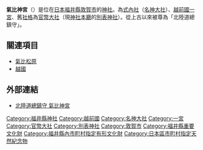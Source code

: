 {{cooricon|35|39|18|N|136|4|28.92|E|10000}}
{{日本神社
| name = 氣比神宮
| img = File:150228 Kehi-jingu Tsuruga Fukui pref Japan08n.jpg
| img_capt = 氣比神宮・拜殿
| image_width = 300px
| nihongo = 氣比神宮
| hiragana = けひじんぐう
| romaji = Kehi jingū
| location = [[福井縣|福井縣]][[敦賀市|敦賀市]]曙町11-68
| god = 伊奢沙別命（氣比大神）
| type = [[式內社|式內社]]（[[名神大社|名神大社]]）・[[越前國|越前國]][[一宮|一宮]]・[[官幣大社|官幣大社]]・[[別表神社|別表神社]]
| struct = 
| open_year = 
| cere_date = 9月2日─15日（氣比之長祭）
|}}

'''氣比神宮'''（{{lang|ja|けひじんぐう}}）是位在[[日本|日本]][[福井縣|福井縣]][[敦賀市|敦賀市]]的[[神社|神社]]。為[[式內社|式內社]]（[[名神大社|名神大社]]）、[[越前國|越前國]][[一宮|一宮]]、舊[[社格|社格]]為[[官幣大社|官幣大社]]（現[[神社本廳|神社本廳]]的[[別表神社|別表神社]]）。從上古以來被尊為「北陸道總鎮守」。

== 關連項目 ==
*[[氣比松原|氣比松原]]
*[[越國_(日本)|越國]]

== 外部連結 ==
{{Commonscat|Kehi-jingu}}
* [http://kehijingu.jp/ 北陸道總鎮守 氣比神宮] {{Wayback|url=http://kehijingu.jp/ |date=20091207193352 }}

{{一宮}}
{{近代社格制度}}

[[Category:福井縣神社|Category:福井縣神社]]
[[Category:越前國|Category:越前國]]
[[Category:名神大社|Category:名神大社]]
[[Category:一宮|Category:一宮]]
[[Category:官幣大社|Category:官幣大社]]
[[Category:別表神社|Category:別表神社]]
[[Category:敦賀市|Category:敦賀市]]
[[Category:福井縣重要文化財|Category:福井縣重要文化財]]
[[Category:福井縣內市町村指定有形文化財|Category:福井縣內市町村指定有形文化財]]
[[Category:日本區市町村指定天然紀念物|Category:日本區市町村指定天然紀念物]]